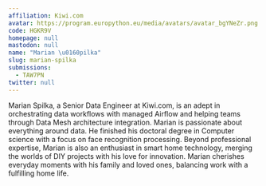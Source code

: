 ```yaml
---
affiliation: Kiwi.com
avatar: https://program.europython.eu/media/avatars/avatar_bgYNeZr.png
code: HGKR9V
homepage: null
mastodon: null
name: "Marian \u0160pilka"
slug: marian-spilka
submissions:
  - TAW7PN
twitter: null
---
```


Marian Spilka, a Senior Data Engineer at Kiwi.com, is an adept in orchestrating
data workflows with managed Airflow and helping teams through Data Mesh
architecture integration. Marian is passionate about everything around data. He
finished his doctoral degree in Computer science with a focus on face
recognition processing. Beyond professional expertise, Marian is also an
enthusiast in smart home technology, merging the worlds of DIY projects with his
love for innovation. Marian cherishes everyday moments with his family and loved
ones, balancing work with a fulfilling home life.
